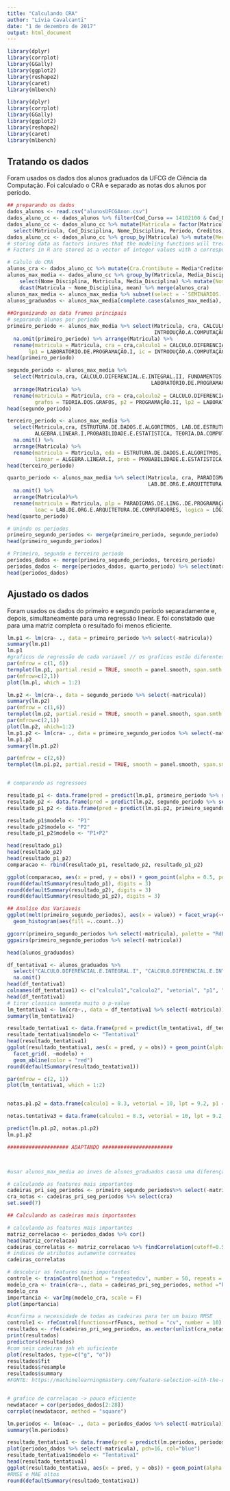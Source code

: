 ```yaml
---
title: "Calculando CRA"
author: "Lívia Cavalcanti"
date: "1 de dezembro de 2017"
output: html_document
---
```


```r
library(dplyr)
library(corrplot)
library(GGally)
library(ggplot2)
library(reshape2)
library(caret)
library(mlbench)
```

```r
library(dplyr)
library(corrplot)
library(GGally)
library(ggplot2)
library(reshape2)
library(caret)
library(mlbench)
```

## Tratando os dados
Foram usados os dados dos alunos graduados da UFCG de Ciência da Computação. Foi calculado o CRA e separado as notas dos alunos por período.
```r

## preparando os dados
dados_alunos <- read.csv("alunosUFCGAnon.csv") 
dados_aluno_cc <- dados_alunos %>% filter(Cod_Curso == 14102100 & Cod_Evasao == 0 & Tipo == "Obrigatória")
dados_aluno_cc <- dados_aluno_cc %>% mutate(Matricula = factor(Matricula)) %>% arrange(Matricula) %>% 
  select(Matricula, Cod_Disciplina, Nome_Disciplina, Periodo, Creditos, Media_Disciplina, Situacao, Periodo_Ingresso, Periodo_Relativo)
dados_aluno_cc <- dados_aluno_cc %>% group_by(Matricula) %>% mutate(Media = round(mean(Media_Disciplina), digits = 2)) %>% filter(!is.na(Media))
# storing data as factors insures that the modeling functions will treat such data correctly. 
# Factors in R are stored as a vector of integer values with a corresponding set of character values to use when the factor is displayed

# Calulo do CRA
alunos_cra <- dados_aluno_cc %>% mutate(Cra.Crontibute = Media*Creditos) %>% summarise(cra = sum(Cra.Crontibute)/sum(Creditos))
alunos_max_media <- dados_aluno_cc %>% group_by(Matricula, Media_Disciplina) %>% filter(Media_Disciplina == max(Media_Disciplina)) %>% ungroup() %>%
    select(Nome_Disciplina, Matricula, Media_Disciplina) %>% mutate(Nome_Disciplina = as.factor(gsub(" ", ".", Nome_Disciplina))) %>%
    dcast(Matricula ~ Nome_Disciplina, mean) %>% merge(alunos_cra)
alunos_max_media <- alunos_max_media %>% subset(select = -`SEMINÁRIOS.(EDUCAÇÃO.AMBIENTAL)`)
alunos_graduados <- alunos_max_media[complete.cases(alunos_max_media), ]
 
##Organizando os data frames principais
# separando alunos por periodo 
primeiro_periodo <- alunos_max_media %>% select(Matricula, cra, CALCULO.DIFERENCIAL.E.INTEGRAL.I, ÁLGEBRA.VETORIAL.E.GEOMETRIA.ANALÍTICA, PROGRAMAÇÃO.I, LABORATÓRIO.DE.PROGRAMAÇÃO.I,
                                                INTRODUÇÃO.A.COMPUTAÇÃO, LEITURA.E.PRODUCAO.DE.TEXTOS) %>%
  na.omit(primeiro_periodo) %>% arrange(Matricula) %>%
  rename(matricula = Matricula, cra = cra,calculo1 = CALCULO.DIFERENCIAL.E.INTEGRAL.I, vetorial = ÁLGEBRA.VETORIAL.E.GEOMETRIA.ANALÍTICA, p1 = PROGRAMAÇÃO.I,
       lp1 = LABORATÓRIO.DE.PROGRAMAÇÃO.I, ic = INTRODUÇÃO.A.COMPUTAÇÃO, lpt = LEITURA.E.PRODUCAO.DE.TEXTOS)
head(primeiro_periodo)

segundo_periodo <- alunos_max_media %>% 
  select(Matricula,cra, CALCULO.DIFERENCIAL.E.INTEGRAL.II, FUNDAMENTOS.DE.FÍSICA.CLÁSSICA, TEORIA.DOS.GRAFOS, PROGRAMAÇÃO.II,
                                               LABORATÓRIO.DE.PROGRAMAÇÃO.II, MATEMÁTICA.DISCRETA) %>% na.omit() %>% 
  arrange(Matricula) %>%
  rename(matricula = Matricula, cra = cra,calculo2 = CALCULO.DIFERENCIAL.E.INTEGRAL.II, classica = FUNDAMENTOS.DE.FÍSICA.CLÁSSICA,
         grafos = TEORIA.DOS.GRAFOS, p2 = PROGRAMAÇÃO.II, lp2 = LABORATÓRIO.DE.PROGRAMAÇÃO.II, discreta = MATEMÁTICA.DISCRETA)
head(segundo_periodo)

terceiro_periodo <- alunos_max_media %>%
  select(Matricula,cra, ESTRUTURA.DE.DADOS.E.ALGORITMOS, LAB.DE.ESTRUTURA.DE.DADOS.E.ALGORITMOS, FUNDAMENTOS.DE.FÍSICA.MODERNA, 
         ALGEBRA.LINEAR.I,PROBABILIDADE.E.ESTATISTICA, TEORIA.DA.COMPUTAÇÃO, GERÊNCIA.DA.INFORMAÇÃO) %>% 
  na.omit() %>% 
  arrange(Matricula) %>%
  rename(matricula = Matricula, eda = ESTRUTURA.DE.DADOS.E.ALGORITMOS, leda =  LAB.DE.ESTRUTURA.DE.DADOS.E.ALGORITMOS, moderna =  FUNDAMENTOS.DE.FÍSICA.MODERNA, 
         linear = ALGEBRA.LINEAR.I, prob = PROBABILIDADE.E.ESTATISTICA, tc = TEORIA.DA.COMPUTAÇÃO, gi = GERÊNCIA.DA.INFORMAÇÃO)
head(terceiro_periodo)

quarto_periodo <- alunos_max_media %>% select(Matricula, cra, PARADIGMAS.DE.LING..DE.PROGRAMAÇÃO, METODOS.ESTATISTICOS, ORG.E.ARQUITETURA.DE.COMPUTADORES.I, 
                                              LAB.DE.ORG.E.ARQUITETURA.DE.COMPUTADORES, LÓGICA.MATEMÁTICA, ENGENHARIA.DE.SOFTWARE.I, SISTEMAS.DE.INFORMAÇÃO.I) %>%
  na.omit() %>%
  arrange(Matricula)%>% 
  rename(matricula = Matricula, plp = PARADIGMAS.DE.LING..DE.PROGRAMAÇÃO, metodos = METODOS.ESTATISTICOS, oac = ORG.E.ARQUITETURA.DE.COMPUTADORES.I, 
         loac = LAB.DE.ORG.E.ARQUITETURA.DE.COMPUTADORES, logica = LÓGICA.MATEMÁTICA, es = ENGENHARIA.DE.SOFTWARE.I, si1 = SISTEMAS.DE.INFORMAÇÃO.I)
head(quarto_periodo)

# Unindo os periodos
primeiro_segundo_periodos <- merge(primeiro_periodo, segundo_periodo)
head(primeiro_segundo_periodos)

# Primeiro, segundo e terceiro periodo
periodos_dados <- merge(primeiro_segundo_periodos, terceiro_periodo)
periodos_dados <- merge(periodos_dados, quarto_periodo) %>% select(matricula, everything())
head(periodos_dados)
```

## Ajustado os dados
Foram usados os dados do primeiro e segundo período separadamente e, depois, simultaneamente para uma regressão linear. E foi constatado que para uma matriz completa o resultado foi menos eficiente.

```r


lm.p1 <- lm(cra~ ., data = primeiro_periodo %>% select(-matricula))
summary(lm.p1)
lm.p1
#graficos de regressão de cada variavel // os graficos estão diferentes
par(mfrow = c(1, 6))
termplot(lm.p1, partial.resid = TRUE, smooth = panel.smooth, span.smth = 1/4)
par(mfrow=c(2,1))
plot(lm.pl, which = 1:2)

lm.p2 <- lm(cra~., data = segundo_periodo %>% select(-matricula))
summary(lm.p2)
par(mfrow = c(1,6))
termplot(lm.p2, partial.resid = TRUE, smooth = panel.smooth, span.smth = 1/4)
par(mfrow=c(2,1))
plot(lm.p2, which=1:2)
lm.p1.p2 <- lm(cra~ ., data = primeiro_segundo_periodos %>% select(-matricula))
lm.p1.p2
summary(lm.p1.p2)

par(mfrow = c(2,6))
termplot(lm.p1.p2, partial.resid = TRUE, smooth = panel.smooth, span.smth = 1/4)


# comparando as regressoes

resultado_p1 <- data.frame(pred = predict(lm.p1, primeiro_periodo %>% select(-matricula) %>% select(-cra)), obs = primeiro_periodo$cra)
resultado_p2 <- data.frame(pred = predict(lm.p2, segundo_periodo %>% select(-matricula) %>% select(-cra)), obs = segundo_periodo$cra)
resultado_p1_p2 <- data.frame(pred = predict(lm.p1.p2, primeiro_segundo_periodos %>% select(-matricula) %>% select(-cra)), obs = primeiro_segundo_periodos$cra)

resultado_p1$modelo <- "P1"
resultado_p2$modelo <- "P2"
resultado_p1_p2$modelo <- "P1+P2"

head(resultado_p1)
head(resultado_p2)
head(resultado_p1_p2)
comparacao <- rbind(resultado_p1, resultado_p2, resultado_p1_p2)

ggplot(comparacao, aes(x = pred, y = obs)) + geom_point(alpha = 0.5, position = position_jitter(width = 0.2)) + facet_grid(. ~modelo) + geom_abline(color = "red")
round(defaultSummary(resultado_p1), digits = 3)
round(defaultSummary(resultado_p2), digits = 3)
round(defaultSummary(resultado_p1_p2), digits = 3)

## Analise das Variaveis
ggplot(melt(primeiro_segundo_periodos), aes(x = value)) + facet_wrap(~variable, scales = "free_x") +
  geom_histogram(aes(fill =..count..))

ggcorr(primeiro_segundo_periodos %>% select(-matricula), palette = "RdBu", label = TRUE, label_round =3)
ggpairs(primeiro_segundo_periodos %>% select(-matricula))

head(alunos_graduados)

df_tentativa1 <- alunos_graduados %>%
  select("CALCULO.DIFERENCIAL.E.INTEGRAL.I", "CALCULO.DIFERENCIAL.E.INTEGRAL.II", "ÁLGEBRA.VETORIAL.E.GEOMETRIA.ANALÍTICA", "PROGRAMAÇÃO.I", "PROGRAMAÇÃO.II", "TEORIA.DOS.GRAFOS", "LEITURA.E.PRODUCAO.DE.TEXTOS", "MATEMÁTICA.DISCRETA", "FUNDAMENTOS.DE.FÍSICA.CLÁSSICA", "LABORATÓRIO.DE.PROGRAMAÇÃO.I",  Matricula, cra) %>%
  na.omit()
head(df_tentativa1)
colnames(df_tentativa1) <- c("calculo1","calculo2", "vetorial", "p1", "p2", "grafos", "lpt", "discreta", "classica", "lp1", "matricula", "cra")
head(df_tentativa1)
# tirar classica aumenta muito o p-value
lm_tentativa1 <- lm(cra~., data = df_tentativa1 %>% select(-matricula))
summary(lm_tentativa1)

resultado_tentativa1 <- data.frame(pred = predict(lm_tentativa1, df_tentativa1 %>% select(-matricula) %>% select(-cra)), obs = df_tentativa1$cra)
resultado_tentativa1$modelo <- "Tentativa1"
head(resultado_tentativa1)
ggplot(resultado_tentativa1, aes(x = pred, y = obs)) + geom_point(alpha = 0.5, position = position_jitter(width = 0.2)) +
  facet_grid(. ~modelo) +
  geom_abline(color = "red")
round(defaultSummary(resultado_tentativa1))

par(mfrow = c(2, 1))
plot(lm_tentativa1, which = 1:2)


notas.p1.p2 = data.frame(calculo1 = 8.3, vetorial = 10, lpt = 9.2, p1 = 10, ic=9.9, lp1 =10, calculo2 = 9.8, discreta = 10, p2 = 9.8, grafos = 10, classica = 9.7, lp2 = 9.7)

notas.tentativa3 = data.frame(calculo1 = 8.3, vetorial = 10, lpt = 9.2, lp1 = 10, discreta = 10, grafos = 10, p2 = 9.8)

predict(lm.p1.p2, notas.p1.p2)
lm.p1.p2

#################### ADAPTANDO #######################



#usar alunos_max_media ao inves de alunos_graduados causa uma diferença de 0.3 na predição do cra, sendo max_media mais preciso

# calculando as features mais importantes
cadeiras_pri_seg_periodos <- primeiro_segundo_periodos%>% select(-matricula)
cra_notas <- cadeiras_pri_seg_periodos %>% select(cra)
set.seed(7)

## Calculando as cadeiras mais importantes 

# calculando as features mais importantes
matriz_correlacao <- periodos_dados %>% cor()
head(matriz_correlacao)
cadeiras_correlatas <- matriz_correlacao %>% findCorrelation(cutoff=0.5)
# indices de atributos autamente correatos
cadeiras_correlatas

# descobrir as features mais importantes
controle <- trainControl(method = "repeatedcv", number = 50, repeats = 3)
modelo_cra <- train(cra~., data = cadeiras_pri_seg_periodos, method ="knn", preProcess = "scale", trControl = controle, tuneLength = 20)
modelo_cra
importancia <- varImp(modelo_cra, scale = F)
plot(importancia)

#confirma a necessidade de todas as cadeiras para ter um baixo RMSE
controle1 <- rfeControl(functions=rfFuncs, method = "cv", number = 10)
resultados <- rfe(cadeiras_pri_seg_periodos, as.vector(unlist(cra_notas)), sizes = c(1:10), rfeControl = controle1)
print(resultados)
predictors(resultados)
#com seis cadeiras jah eh suficiente
plot(resultados, type=c("g", "o"))
resultados$fit
resultados$resample
resultados$summary
#FONTE: https://machinelearningmastery.com/feature-selection-with-the-caret-r-package/


# grafico de correlaçao -> pouco eficiente
newdatacor = cor(periodos_dados[2:28])
corrplot(newdatacor, method = "square")

lm.periodos <- lm(oac~ ., data = periodos_dados %>% select(-matricula))
summary(lm.periodos)

resultado_tentativa1 <- data.frame(pred = predict(lm.periodos, periodos_dados %>% select(-matricula) %>% select(-oac)), obs = periodos_dados$oac)
plot(periodos_dados %>% select(-matricula), pch=16, col="blue")
resultado_tentativa1$modelo <- "Tentativa1"
head(resultado_tentativa1)
ggplot(resultado_tentativa, aes(x = pred, y = obs)) + geom_point(alpha = 0.5, position = position_jitter(width = 0.2)) 
#RMSE e MAE altos
round(defaultSummary(resultado_tentativa1))
```


